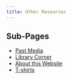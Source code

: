 ```yaml
---
title: Other Resources
---
```


## Sub-Pages
-   [Past Media](https://pifsc-protected-species-division.github.io/PMNM-ARCamps-Manual/content/PastMedia.html)
-   [Library Corner](https://pifsc-protected-species-division.github.io/PMNM-ARCamps-Manual/content/LibraryCorner.html)
-   [About this Website](https://pifsc-protected-species-division.github.io/PMNM-ARCamps-Manual/content/AboutThisWebsite.html)
-   [T-shirts](https://pifsc-protected-species-division.github.io/PMNM-ARCamps-Manual/content/Tshirts.html)